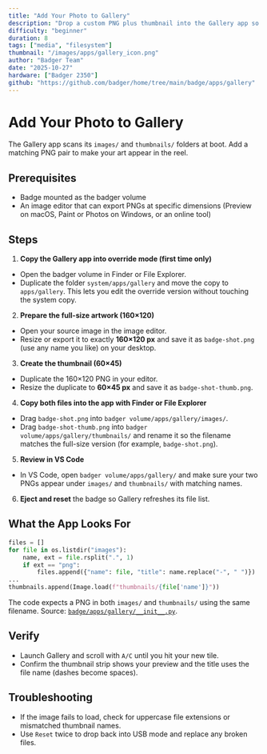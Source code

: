 ```yaml
---
title: "Add Your Photo to Gallery"
description: "Drop a custom PNG plus thumbnail into the Gallery app so it shows up in the carousel."
difficulty: "beginner"
duration: 8
tags: ["media", "filesystem"]
thumbnail: "/images/apps/gallery_icon.png"
author: "Badger Team"
date: "2025-10-27"
hardware: ["Badger 2350"]
github: "https://github.com/badger/home/tree/main/badge/apps/gallery"
---
```


# Add Your Photo to Gallery

The Gallery app scans its `images/` and `thumbnails/` folders at boot. Add a matching PNG pair to make your art appear in the reel.

## Prerequisites

- Badge mounted as the badger volume
- An image editor that can export PNGs at specific dimensions (Preview on macOS, Paint or Photos on Windows, or an online tool)

## Steps

1. **Copy the Gallery app into override mode (first time only)**
  - Open the badger volume in Finder or File Explorer.
  - Duplicate the folder `system/apps/gallery` and move the copy to `apps/gallery`. This lets you edit the override version without touching the system copy.
2. **Prepare the full-size artwork (160×120)**
  - Open your source image in the image editor.
  - Resize or export it to exactly **160×120 px** and save it as `badge-shot.png` (use any name you like) on your desktop.
3. **Create the thumbnail (60×45)**
  - Duplicate the 160×120 PNG in your editor.
  - Resize the duplicate to **60×45 px** and save it as `badge-shot-thumb.png`.
4. **Copy both files into the app with Finder or File Explorer**
  - Drag `badge-shot.png` into `badger volume/apps/gallery/images/`.
  - Drag `badge-shot-thumb.png` into `badger volume/apps/gallery/thumbnails/` and rename it so the filename matches the full-size version (for example, `badge-shot.png`).
5. **Review in VS Code**
  - In VS Code, open `badger volume/apps/gallery/` and make sure your two PNGs appear under `images/` and `thumbnails/` with matching names.
6. **Eject and reset** the badge so Gallery refreshes its file list.

## What the App Looks For

```python
files = []
for file in os.listdir("images"):
    name, ext = file.rsplit(".", 1)
    if ext == "png":
        files.append({"name": file, "title": name.replace("-", " ")})
...
thumbnails.append(Image.load(f"thumbnails/{file['name']}"))
```

The code expects a PNG in both `images/` and `thumbnails/` using the same filename. Source: [`badge/apps/gallery/__init__.py`](https://github.com/badger/home/blob/main/badge/apps/gallery/__init__.py#L10-L71).

## Verify

- Launch Gallery and scroll with `A/C` until you hit your new tile.
- Confirm the thumbnail strip shows your preview and the title uses the file name (dashes become spaces).

## Troubleshooting

- If the image fails to load, check for uppercase file extensions or mismatched thumbnail names.
- Use `Reset` twice to drop back into USB mode and replace any broken files.
